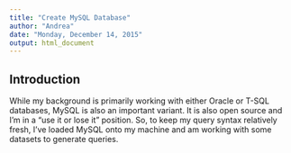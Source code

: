 ```yaml
---
title: "Create MySQL Database"
author: "Andrea"
date: "Monday, December 14, 2015"
output: html_document
---
```

## Introduction
While my background is primarily working with either Oracle or T-SQL databases, MySQL is also an important variant.  It is also open source and I'm in a "use it or lose it" position.  So, to keep my query syntax relatively fresh, I've loaded MySQL onto my machine and am working with some datasets to generate queries.


